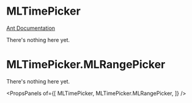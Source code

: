 
# MLTimePicker

[Ant Documentation](https://3x.ant.design/components/time-picker)

There's nothing here yet.


# MLTimePicker.MLRangePicker

There's nothing here yet.

<PropsPanels of={[
  MLTimePicker,
  MLTimePicker.MLRangePicker,
]} />
